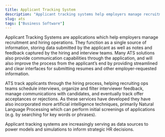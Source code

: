 ```yaml
---
title: Applicant Tracking System
description: "Applicant tracking systems help employers manage recruitment and hiring."
slug: ats
tags: ["Business Software"]
---
```


Applicant Tracking Systems are applications which help employers manage recruitment and hiring operations. They function as a single source of information, storing data submitted by the applicant as well as notes and feedback captured by the hiring and interview teams. Many ATS solutions also provide communication capabilities through the application, and will also improve the process from the applicant’s end by providing streamlined and clear interfaces for submitting resumes and other employer-requested information.

ATS track applicants through the hiring process, helping recruiting ops teams schedule interviews, organize and filter interviewer feedback, manage communications with candidates, and eventually track offer acceptances or rejections. As these services have developed they have also incorporated more artificial intelligence techniques, primarily Natural Language Processing which can perform initial screenings of applications (e.g. by searching for key words or phrases).

Applicant tracking systems are increasingly serving as data sources to power models and simulations to inform strategic HR decisions.
